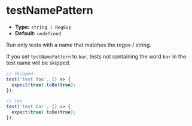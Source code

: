 # testNamePattern

- **Type:** `string | RegExp`
- **Default:** `undefined`

Run only tests with a name that matches the regex / string.

If you set `testNamePattern` to `bar`, tests not containing the word `bar` in the test name will be skipped.

```ts
// skipped
test('test foo', () => {
  expect(true).toBe(true);
});

// run
test('test bar', () => {
  expect(true).toBe(true);
});
```
